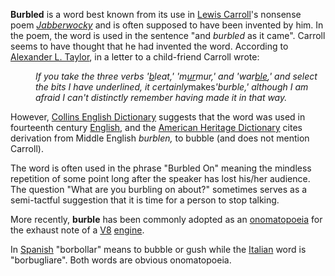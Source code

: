 '''Burbled''' is a word best known from its use in [[Lewis Carroll]]'s nonsense poem ''[[Jabberwocky]]'' and is often supposed to have been invented by him.  In the poem, the word is used in the sentence "and ''burbled'' as it came".  Carroll seems to have thought that he had invented the word.  According to [[Alexander L. Taylor]], in a letter to a child-friend Carroll wrote:

:''If you take the three verbs '<u>b</u>leat,' 'm<u>ur</u>mur,' and 'war<u>ble</u>,' and select the bits I have underlined, it certainly ''makes'' 'burble,' although I am afraid I can't distinctly remember having made it in that way.''

However, [[Collins English Dictionary]] suggests that the word was used in fourteenth century [[English language|English]], and the [[American Heritage Dictionary]] cites derivation from Middle English ''burblen,'' to bubble (and does not mention Carroll).

The word is often used in the phrase "Burbled On" meaning the mindless repetition of some point long after the speaker has lost his/her audience.   The question "What are you burbling on about?" sometimes serves as a semi-tactful suggestion that it is time for a person to stop talking.

More recently, '''burble''' has been commonly adopted as an [[onomatopoeia]] for the exhaust note of a [[V8]] [[internal-combustion engine|engine]].  

In [[Spanish language|Spanish]] "borbollar" means to bubble or gush while the [[Itanlian language|Italian]] word is "borbugliare".  Both words are obvious onomatopoeia.

{{vocab-stub}}